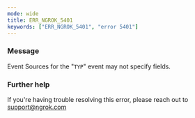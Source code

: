 ```yaml
---
mode: wide
title: ERR_NGROK_5401
keywords: ["ERR_NGROK_5401", "error 5401"]
---
```



### Message

Event Sources for the "`TYP`" event may not specify fields.

<ErrorDetails />

### Further help

If you're having trouble resolving this error, please reach out to [support@ngrok.com](mailto:support@ngrok.com?subject=Help%20with%20ERR_NGROK_5401)
